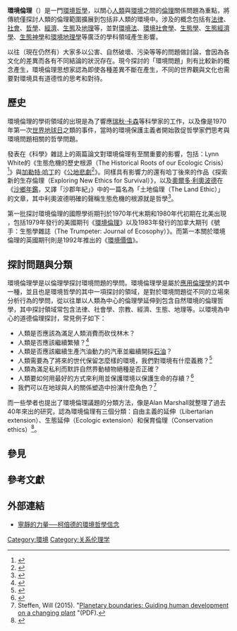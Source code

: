 {{伦理学}}
'''環境倫理'''（{{lang|en|Environmental ethics}}）是一門[[環境哲學|環境哲學]]，以關心[[人類|人類]]與[[環境|環境]]之間的[[倫理|倫理]]關係問題為重點，將傳統僅探討人類的倫理範圍擴展到包括非人類的環境中。涉及的概念包括有[[法律|法律]]、[[社會|社會]]、[[哲學|哲學]]、[[經濟|經濟]]、[[生態|生態]]及[[地理|地理]]等，並對[[环境法学|環境法]]、[[環境社會學|環境社會學]]、[[生态学|生態學]]、[[生態經濟學|生態經濟學]]、[[生態神學|生態神學]]和[[环境地理学|環境地理學]]等廣泛的學科領域產生影響。

以往（現在仍然有）大家多以公害、自然破壞、污染等等的問題做討論，會因為各文化的差異而各有不同結論的狀況存在。現今探討的「環境問題」則有比較新的概念產生，環境倫理思想家認為即使各種差異不斷在產生，不同的世界觀與文化也需要對環境具有道德性的思考和對待。

== 歷史 ==
環境倫理的學術領域的出現是為了響應[[雷切尔·卡森|瑞秋·卡森]]等科學家的工作，以及像是1970年第一次[[世界地球日|世界地球日]]之類的事件，當時的環境保護主義者開始敦促哲學家們思考與環境問題相關的哲學問題。

發表在《科學》雜誌上的兩篇論文對環境倫理有至關重要的影響，包括：Lynn White的《生態危機的歷史根源（The Historical Roots of our Ecologic Crisis）<ref>{{Cite journal|title=The Historical Roots of Our Ecologic Crisis|url=http://science.sciencemag.org/content/155/3767/1203|last=White|first=Lynn|date=1967-03-10|journal=Science|issue=3767|doi=10.1126/science.155.3767.1203|volume=155|pages=1203–1207|language=en|issn=0036-8075|pmid=17847526|access-date=2018-10-17|archive-date=2021-04-21|archive-url=https://web.archive.org/web/20210421140800/https://science.sciencemag.org/content/155/3767/1203|dead-url=no}}</ref>》與[[加勒特·哈丁|加勒特·哈丁]]的《[[公地悲劇|公地悲劇]]<ref>{{Cite journal|title=The Tragedy of the Commons|url=http://science.sciencemag.org/content/162/3859/1243|last=Hardin|first=Garrett|date=1968-12-13|journal=Science|issue=3859|doi=10.1126/science.162.3859.1243|volume=162|pages=1243–1248|language=en|issn=0036-8075|pmid=5699198|access-date=2018-10-17|archive-date=2019-12-10|archive-url=https://web.archive.org/web/20191210222634/https://science.sciencemag.org/content/162/3859/1243|dead-url=no}}</ref>》。同樣具有影響力的還有哈丁後來的作品《探索新的生存倫理（Exploring New Ethics for Survival）》，以及[[奥尔多·利奥波德|奧爾多·利奧波德]]在《[[沙乡年鉴|沙鄉年鑑]]，又譯「沙郡年紀」》中的一篇名為「土地倫理（The Land Ethic）」的文章，其中利奧波德明確的聲稱生態危機的根源就是哲學<ref>{{Cite book|url=https://www.worldcat.org/oclc/71189808|title=Aldo Leopold's odyssey|last=Lutz.|first=Newton, Julianne|date=2006|publisher=Island Press/Shearwater Books|year=|isbn=1597260452|location=Washington|pages=|chapter=|oclc=71189808}}</ref>。

第一批探討環境倫理的國際學術期刊於1970年代末期和1980年代初期在北美出現 ，包括1979年發行的美國期刊《[[環境倫理_(學術期刊)|環境倫理]]》以及1983年發行的加拿大期刊《號手：生態學雜誌（The Trumpeter: Journal of Ecosophy）》。而第一本關於環境倫理的英國期刊則是1992年推出的《[[環境價值|環境價值]]》。

== 探討問題與分類 ==
環境倫理學是以倫理學探討環境問題的學問。環境倫理學是屬於[[應用倫理學|應用倫理學]]的其中一種，並且也是環境哲學的其中一項探討的領域，是對於環境問題從不同的立場來分析行為的學問，從以往單以人類為中心的倫理學延伸到包含自然環境的倫理哲學，其中探討領域常包含法律、社會學、宗教、經濟、生態、地理等。以環境為中心的道德倫理探討，常見例子如下：
* 人類是否應該為滿足人類消費而砍伐林木？
* 人類是否應該繼續繁殖？<ref>{{Cite journal|title=Life-centered ethics, and the human future in space|url=https://www.ncbi.nlm.nih.gov/pubmed/19077128|last=Mautner|first=Michael N.|date=2009-10|journal=Bioethics|issue=8|doi=10.1111/j.1467-8519.2008.00688.x|volume=23|pages=433–440|issn=1467-8519|pmid=19077128|access-date=2018-10-04|archive-date=2019-04-06|archive-url=https://web.archive.org/web/20190406093955/https://www.ncbi.nlm.nih.gov/pubmed/19077128|dead-url=no}}</ref>
* 人類是否應該繼續生產汽油動力的汽車並繼續開採[[石油|石油]]？
* 人類需要為了將來的世代保留怎麼樣的環境，我們對環境有什麼義務？<ref>{{Cite news|url=https://www.wired.com/2003/12/global-warming-killing-thousands/|title=Global Warming Killing Thousands|newspaper=WIRED|accessdate=2018-10-04|language=en-US|archive-date=2018-02-08|archive-url=https://web.archive.org/web/20180208004627/https://www.wired.com/2003/12/global-warming-killing-thousands/|dead-url=no}}</ref>
* 人類為滿足私利而默許自然界動植物絕種是否正確？
*人類要如何用最好的方式來利用並保護環境以保護生命的存續？<ref>{{Cite book|url=https://www.worldcat.org/oclc/64437519|title=Seeding the universe with life : securing our cosmological future, galactic ecology, astroethics and directed panspermia|last=Mautner|first=Michael Noah|date=2004|publisher=Legacy Books|year=|isbn=047600330X|location=Christchurch, N.Z.|pages=|chapter=|oclc=64437519|access-date=2018-10-04|archive-date=2020-06-01|archive-url=https://web.archive.org/web/20200601202256/https://www.worldcat.org/title/seeding-the-universe-with-life-securing-our-cosmological-future-galactic-ecology-astroethics-and-directed-panspermia/oclc/64437519|dead-url=no}}</ref>
*我們可以在地球與人的關係塑造中扮演什麼角色？<ref>Steffen, Will (2015). "[http://tratarde.org/wp-content/uploads/2011/10/Science-2015-Steffen-PLANETARY-BOUNDARIES.pdf Planetary boundaries: Guiding human development on a changing plant] {{Wayback|url=http://tratarde.org/wp-content/uploads/2011/10/Science-2015-Steffen-PLANETARY-BOUNDARIES.pdf |date=20190712210621 }}"(PDF).</ref>

而一些學者也提出了環境倫理議題的分類方法，像是Alan Marshall就整理了過去40年來出的研究，認為環境倫理有三個分類：自由主義的延伸（Libertarian extension）、生態延伸（Ecologic extension）和保育倫理（Conservation ethics）<ref>{{Cite journal|title=Ethics and the Extraterrestrial Environment.|author=Alan Marshall|url=http://dx.doi.org/10.1111/1468-5930.t01-1-00065|date=1997-11|journal=Journal of Applied Philosophy|issue=3|doi=10.1111/1468-5930.t01-1-00065|others=|year=|volume=14|page=|pages=227–236|issn=0264-3758|pmid=}}</ref>。

==參見==
{{Columns-list|4|
*[[環境教育|環境教育]]
*[[環境社會學|環境社會學]]
*[[环境问题|環境問題]]
*[[人類中心主義|人類中心主義]]
*[[生物倫理學|生物倫理學]]
*[[生態女性主義|生態女性主義]]
*[[生態中心主義|生態中心主義]]
*[[人類生態學|人類生態學]]
*[[生態經濟學|生態經濟學]]
*[[保育倫理|保育倫理]]
*[[资源枯竭|资源枯竭]]
*[[時代精神運動|時代精神運動]]
*[[環境保護主義|環境保護主義]]
*[[環境哲學|環境哲學]]
*[[生態神學|生態神學]]
}}
== 參考文獻 ==
<references />

==外部連結==
*[http://e-info.org.tw/column/ethics/2004/et04112201.htm 寧靜的力量──柯倍德的環境哲學信念] {{Wayback|url=http://e-info.org.tw/column/ethics/2004/et04112201.htm |date=20180702031251 }}

{{Authority control}}
{{Sustainability|selected=disciplines}}
{{Ethics}}
{{全球變暖和氣候變化}}
[[Category:環境|Category:環境]]
[[Category:关系伦理学|Category:关系伦理学]]
